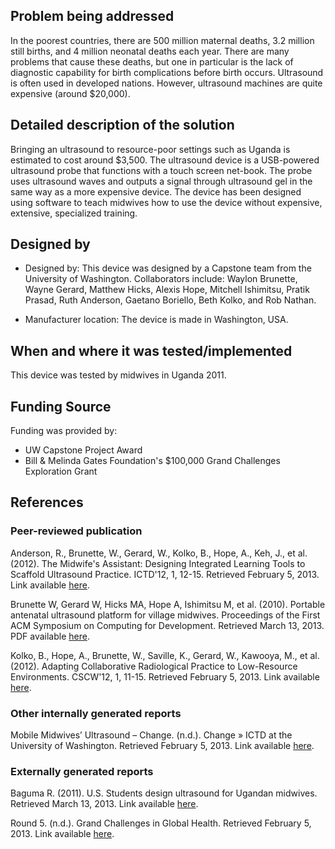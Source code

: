 {{Medical Device
|Health Topic=Maternal mortality 
|Classification=Diagnosis
|Scope=Clinical trial
|Location=Africa, Asia, South America
|Image=Ultrasound.jpg
}}
<!-- Please make sure to use the format provided below for consistency between all devices. -->
==Problem being addressed==
In the poorest countries, there are 500 million maternal deaths, 3.2 million still births, and 4 million neonatal deaths each year. There are many problems that cause these deaths, but one in particular is the lack of diagnostic capability for birth complications before birth occurs. Ultrasound is often used in developed nations. However, ultrasound machines are quite expensive (around $20,000).

==Detailed description of the solution==
Bringing an ultrasound to resource-poor settings such as Uganda is estimated to cost around $3,500. The ultrasound device is a USB-powered ultrasound probe that functions with a touch screen net-book. The probe uses ultrasound waves and outputs a signal through ultrasound gel in the same way as a more expensive device. The device has been designed using software to teach midwives how to use the device without expensive, extensive, specialized training.

==Designed by==
*Designed by: This device was designed by a Capstone team from the University of Washington.  Collaborators include: Waylon Brunette, Wayne Gerard, Matthew Hicks, Alexis Hope, Mitchell Ishimitsu, Pratik Prasad, Ruth Anderson, Gaetano Boriello, Beth Kolko, and Rob Nathan.

*Manufacturer location: The device is made in Washington, USA.

==When and where it was tested/implemented ==
This device was tested by midwives in Uganda 2011.

==Funding Source==
Funding was provided by:
*UW Capstone Project Award
*Bill & Melinda Gates Foundation's $100,000 Grand Challenges Exploration Grant

==References==
===Peer-reviewed publication===
Anderson, R., Brunette, W., Gerard, W., Kolko, B., Hope, A., Keh, J., et al. (2012). The Midwife's Assistant: Designing Integrated Learning Tools to Scaffold Ultrasound Practice. ICTD'12, 1, 12-15. Retrieved February 5, 2013. Link available [http://dl.acm.org/citation.cfm?id=2160673.2160700 here].

Brunette W, Gerard W, Hicks MA, Hope A, Ishimitsu M, et al. (2010). Portable antenatal ultrasound platform for village midwives. Proceedings of the First ACM Symposium on Computing for Development. Retrieved March 13, 2013. PDF available [http://change.washington.edu/wp-content/uploads/2010/11/Ultrasound-Dev2010.pdf here].

Kolko, B., Hope, A., Brunette, W., Saville, K., Gerard, W., Kawooya, M., et al. (2012). Adapting Collaborative Radiological Practice to Low-Resource Environments. CSCW'12, 1, 11-15. Retrieved February 5, 2013. Link available [http://dl.acm.org/citation.cfm?id=2145204.2145223 here].

===Other internally generated reports===
Mobile Midwives’ Ultrasound – Change. (n.d.). Change » ICTD at the University of Washington. Retrieved February 5, 2013. Link available [http://change.washington.edu/projects/mobile-midwives-ultrasound/ here].

===Externally generated reports===
Baguma R. (2011). U.S. Students design ultrasound for Ugandan midwives. Retrieved March 13, 2013. Link available [http://womensenews.org/story/reproductive-health/110121/us-students-design-ultrasound-ugandan-midwives#.UUB9pRzhZ8E here].

Round 5. (n.d.). Grand Challenges in Global Health. Retrieved February 5, 2013. Link available [http://www.grandchallenges.org/Explorations/Topics/InfantMaternalTechnologies/Pages/Round5.aspx here].

<!-- Add relevant categories, such as [[Category:HIV]] or [[Category:Malaria]] below this line -->